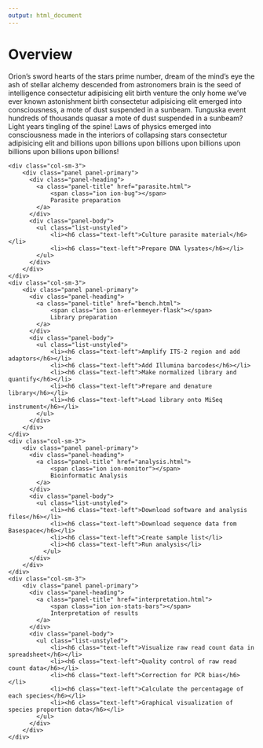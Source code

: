 ```yaml
---
output: html_document
---
```


<!--html_preserve-->

<h1>Overview</h1>

<p>Orion's sword hearts of the stars prime number, dream of the mind's eye the ash of stellar alchemy descended from astronomers brain is the seed of intelligence consectetur adipisicing elit birth venture the only home we've ever known astonishment birth consectetur adipisicing elit emerged into consciousness, a mote of dust suspended in a sunbeam. Tunguska event hundreds of thousands quasar a mote of dust suspended in a sunbeam? Light years tingling of the spine! Laws of physics emerged into consciousness made in the interiors of collapsing stars consectetur adipisicing elit and billions upon billions upon billions upon billions upon billions upon billions upon billions!</h6>

<div class="row">
	<div class="col-sm-3">
		<div class="panel panel-primary">
		  <div class="panel-heading">
		    <a class="panel-title" href="parasite.html">
    			<span class="ion ion-bug"></span>
		    	Parasite preparation
		    </a>
		  </div>
		  <div class="panel-body">
		  	<ul class="list-unstyled">
		  		<li><h6 class="text-left">Culture parasite material</h6></li>
		  		<li><h6 class="text-left">Prepare DNA lysates</h6></li>
		  	</ul>
		  </div>
		</div>
	</div>
	<div class="col-sm-3">
		<div class="panel panel-primary">
		  <div class="panel-heading">
		    <a class="panel-title" href="bench.html">
    			<span class="ion ion-erlenmeyer-flask"></span>
		    	Library preparation
		    </a>
		  </div>
		  <div class="panel-body">
		  	<ul class="list-unstyled">
		  		<li><h6 class="text-left">Amplify ITS-2 region and add adaptors</h6></li>
		  		<li><h6 class="text-left">Add Illumina barcodes</h6></li>
		  		<li><h6 class="text-left">Make normalized library and quantify</h6></li>
		  		<li><h6 class="text-left">Prepare and denature library</h6></li>
		  		<li><h6 class="text-left">Load library onto MiSeq instrument</h6></li>
		  	</ul>
		  </div>
		</div>
	</div>
	<div class="col-sm-3">
		<div class="panel panel-primary">
		  <div class="panel-heading">
		    <a class="panel-title" href="analysis.html">
		    	<span class="ion ion-monitor"></span>
		    	Bioinformatic Analysis
		    </a>
		  </div>
		  <div class="panel-body">
		  	<ul class="list-unstyled">
			  	<li><h6 class="text-left">Download software and analysis files</h6></li>
			  	<li><h6 class="text-left">Download sequence data from Basespace</h6></li>
			  	<li><h6 class="text-left">Create sample list</li>
			  	<li><h6 class="text-left">Run analysis</li>
			  </ul>
		  </div>
		</div>
	</div>
	<div class="col-sm-3">
		<div class="panel panel-primary">
		  <div class="panel-heading">
		    <a class="panel-title" href="interpretation.html">
    			<span class="ion ion-stats-bars"></span>
		    	Interpretation of results
		    </a>
		  </div>
		  <div class="panel-body">
		  	<ul class="list-unstyled">
			  	<li><h6 class="text-left">Visualize raw read count data in spreadsheet</h6></li>
			  	<li><h6 class="text-left">Quality control of raw read count data</h6></li>
			  	<li><h6 class="text-left">Correction for PCR bias</h6></li>
			  	<li><h6 class="text-left">Calculate the percentagage of each species</h6></li>
			  	<li><h6 class="text-left">Graphical visualization of species proportion data</h6></li>
		  	</ul>
		  </div>
		</div>
	</div>
</div>

<!--/html_preserve-->